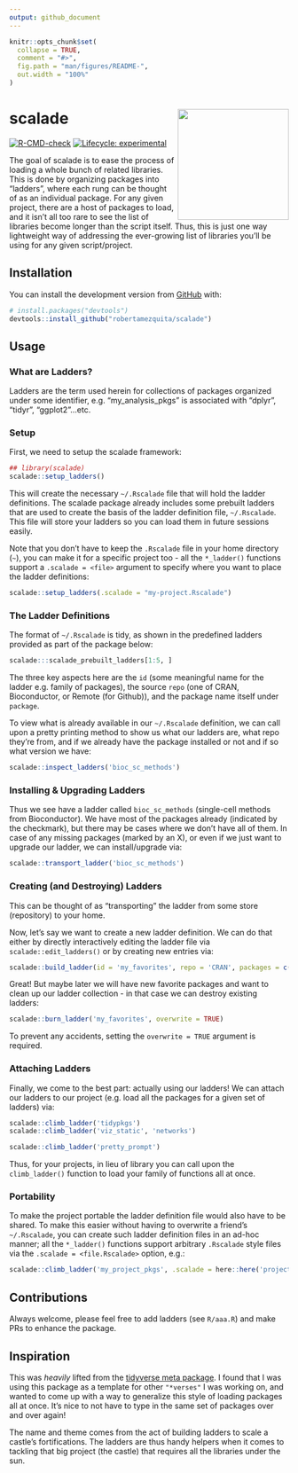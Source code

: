 ```yaml
---
output: github_document
---
```


<!-- README.md is generated from README.Rmd. Please edit that file -->

```r
knitr::opts_chunk$set(
  collapse = TRUE,
  comment = "#>",
  fig.path = "man/figures/README-",
  out.width = "100%"
)
```

# scalade <img src='man/assets/scalade-logo.png' align="right" height="200" />

<!-- badges: start -->
[![R-CMD-check](https://github.com/robertamezquita/scalade/workflows/R-CMD-check/badge.svg)](https://github.com/robertamezquita/scalade/actions)
[![Lifecycle: experimental](https://img.shields.io/badge/lifecycle-experimental-orange.svg)](https://lifecycle.r-lib.org/articles/stages.html#experimental)
<!-- badges: end -->

The goal of scalade is to ease the process of loading a whole bunch of related libraries. This is done by organizing packages into "ladders", where each rung can be thought of as an individual package. For any given project, there are a host of packages to load, and it isn't all too rare to see the list of libraries become longer than the script itself. Thus, this is just one way lightweight way of addressing the ever-growing list of libraries you'll be using for any given script/project.

## Installation

You can install the development version from [GitHub](https://github.com/) with:

```r
# install.packages("devtools")
devtools::install_github("robertamezquita/scalade")
```

## Usage

### What are Ladders?

Ladders are the term used herein for collections of packages organized under some identifier, e.g. "my_analysis_pkgs" is associated with "dplyr", "tidyr", "ggplot2"...etc.

### Setup

First, we need to setup the scalade framework:

```r
## library(scalade)
scalade::setup_ladders()
```

This will create the necessary `~/.Rscalade` file that will hold the ladder definitions. The scalade package already includes some prebuilt ladders that are used to create the basis of the ladder definition file, `~/.Rscalade`. This file will store your ladders so you can load them in future sessions easily.

Note that you don't have to keep the `.Rscalade` file in your home directory (`~`), you can make it for a specific project too - all the `*_ladder()` functions support a `.scalade = <file>` argument to specify where you want to place the ladder definitions:

```r
scalade::setup_ladders(.scalade = "my-project.Rscalade")
```

### The Ladder Definitions

The format of `~/.Rscalade` is tidy, as shown in the predefined ladders provided as part of the package below:

```r
scalade:::scalade_prebuilt_ladders[1:5, ]
```

The three key aspects here are the `id` (some meaningful name for the ladder e.g. family of packages), the source `repo` (one of CRAN, Bioconductor, or Remote (for Github)), and the package name itself under `package`.

To view what is already available in our `~/.Rscalade` definition, we can call upon a pretty printing method to show us what our ladders are, what repo they're from, and if we already have the package installed or not and if so what version we have:

```r
scalade::inspect_ladders('bioc_sc_methods')
```

### Installing & Upgrading Ladders

Thus we see have a ladder called `bioc_sc_methods` (single-cell methods from Bioconductor). We have most of the packages already (indicated by the checkmark), but there may be cases where we don't have all of them. In case of any missing packages (marked by an X), or even if we just want to upgrade our ladder, we can install/upgrade via:

```r
scalade::transport_ladder('bioc_sc_methods')
```

### Creating (and Destroying) Ladders

This can be thought of as "transporting" the ladder from some store (repository) to your home.

Now, let's say we want to create a new ladder definition. We can do that either by directly interactively editing the ladder file via `scalade::edit_ladders()` or by creating new entries via:

```r
scalade::build_ladder(id = 'my_favorites', repo = 'CRAN', packages = c('dplyr', 'tidyr', 'purrr'))
```

Great! But maybe later we will have new favorite packages and want to clean up our ladder collection - in that case we can destroy existing ladders:

```r
scalade::burn_ladder('my_favorites', overwrite = TRUE)
```

To prevent any accidents, setting the `overwrite = TRUE` argument is required.

### Attaching Ladders

Finally, we come to the best part: actually using our ladders! We can attach our ladders to our project (e.g. load all the packages for a given set of ladders) via:

```r
scalade::climb_ladder('tidypkgs')
scalade::climb_ladder('viz_static', 'networks')
```
```r
scalade::climb_ladder('pretty_prompt')
```

Thus, for your projects, in lieu of library you can call upon the `climb_ladder()` function to load your family of functions all at once. 

### Portability

To make the project portable the ladder definition file would also have to be shared. To make this easier without having to overwrite a friend's `~/.Rscalade`, you can create such ladder definition files in an ad-hoc manner; all the `*_ladder()` functions support arbitrary `.Rscalade` style files via the `.scalade = <file.Rscalade>` option, e.g.:

```r
scalade::climb_ladder('my_project_pkgs', .scalade = here::here('project_v1.Rscalade'))
```

## Contributions

Always welcome, please feel free to add ladders (see `R/aaa.R`) and make PRs to enhance the package.

## Inspiration

This was *heavily* lifted from the [tidyverse meta package](https://github.com/tidyverse/tidyverse). I found that I was using this package as a template for other `"*verses"` I was working on, and wanted to come up with a way to generalize this style of loading packages all at once. It's nice to not have to type in the same set of packages over and over again!

The name and theme comes from the act of building ladders to scale a castle's fortifications. The ladders are thus handy helpers when it comes to tackling that big project (the castle) that requires all the libraries under the sun.